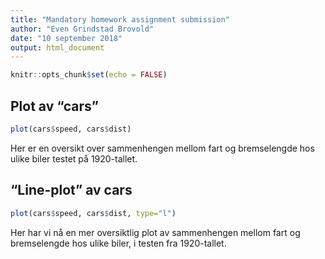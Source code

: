 ```yaml
---
title: "Mandatory homework assignment submission"
author: "Even Grindstad Brovold"
date: "10 september 2018"
output: html_document
---
```


```r
knitr::opts_chunk$set(echo = FALSE)
```

## Plot av "cars"
```r

plot(cars$speed, cars$dist)
```

Her er en oversikt over sammenhengen mellom fart og bremselengde hos ulike biler testet på 1920-tallet.


## "Line-plot" av cars
```r
plot(cars$speed, cars$dist, type="l")
```

Her har vi nå en mer oversiktlig plot av sammenhengen mellom fart og bremselengde hos ulike biler, i testen fra 1920-tallet.